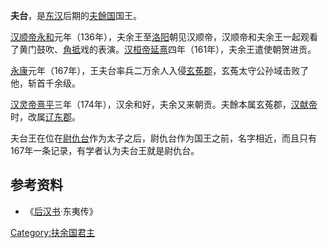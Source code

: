 '''夫台'''，是[[东汉|东汉]]后期的[[夫餘国|夫餘国]]国王。

[[汉顺帝|汉顺帝]][[永和_(汉顺帝)|永和]]元年（136年），夫余王至[[洛阳|洛阳]]朝见汉顺帝，汉顺帝和夫余王一起观看了黄门鼓吹、[[角抵|角抵]]戏的表演。[[汉桓帝|汉桓帝]][[延熹|延熹]]四年（161年），夫余王遣使朝贺进贡。

[[永康_(汉桓帝)|永康]]元年（167年），王夫台率兵二万余人入侵[[玄菟郡|玄菟郡]]，玄菟太守公孙域击败了他，斩首千余级。

[[汉灵帝|汉灵帝]][[熹平|熹平]]三年（174年），汉余和好，夫余又来朝贡。夫餘本属玄菟郡，[[汉献帝|汉献帝]]时，改属[[辽东郡|辽东郡]]。

夫台王在位在[[尉仇台|尉仇台]]作为太子之后，尉仇台作为国王之前，名字相近，而且只有167年一条记录，有学者认为夫台王就是尉仇台。

== 参考资料 ==
*《[[后汉书|后汉书]]·东夷传》

{{start box}}
{{s-before|世系不明<br>[[都头王|都头王]]}}
{{s-title|[[扶余国|夫餘王]]|2世纪后期}}
{{s-after|[[尉仇台|尉仇台]]}}
{{end box}}
{{扶余君主}}

[[Category:扶余国君主|Category:扶余国君主]]